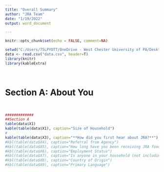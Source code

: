 ```yaml
---
title: "Overall Summary"
author: "JRA Team"
date: "1/19/2022"
output: word_document

---
```


```r
knitr::opts_chunk$set(echo = FALSE, comment=NA)

setwd("C:/Users/75LPYOTT/OneDrive - West Chester University of PA/Desktop/JRA2022")
data <- read.csv("data.csv", header=T)
library(knitr)
library(kableExtra)


```

$~$

# Section A: About You

$~$

```r

#############
##Section A
table(data$X1)
kable(table(data$X1), caption="Size of Household")
#
kable(table(data$X3), caption="**How did you first hear about JRA?**")
#kbl(table(data$X4), caption="Referral from Agency")
#kbl(table(data$X5), caption="How long have you been receiving JRA food boxes?")
#kbl(table(data$X6), caption="Employment Status")
#kbl(table(data$X7), caption="Is anyone in your household (not including you) unmployed?")
#kbl(table(data$X8), caption="Country of Origin")
#kbl(table(data$X9), caption="Primary Language")
```

$~$